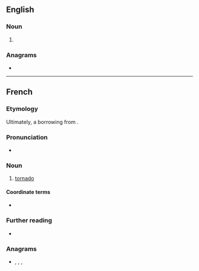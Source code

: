 ==English==

===Noun===
{{en-noun}}

# {{obsolete form of|en|tornado}}

===Anagrams===
* {{anagrams|en|a=adenort|-dronate|donater|neotard|on-trade|ornated}}

----

==French==

===Etymology===
Ultimately, a borrowing from {{bor|fr|es|tornado}}.

===Pronunciation===
* {{audio|fr|LL-Q150 (fra)-GrandCelinien-tornade.wav|Audio}}

===Noun===
{{fr-noun|f}}

# [[tornado]]

====Coordinate terms====
* {{l|fr|microrafale}}

===Further reading===
* {{R:TLFi}}

===Anagrams===
* {{l|fr|adorent}}, {{l|fr|détrôna}}, {{l|fr|érodant}}, {{l|fr|tadorne}}